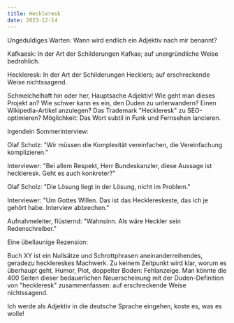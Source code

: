 ```yaml
---
title: Heckleresk
date: 2023-12-14
---
```

Ungeduldiges Warten: Wann wird endlich ein Adjektiv nach mir benannt? 

Kafkaesk: In der Art der Schilderungen Kafkas; auf unergründliche Weise bedrohlich. 

Heckleresk: In der Art der Schilderungen Hecklers; auf erschreckende Weise nichtssagend.

Schmeichelhaft hin oder her, Hauptsache Adjektiv! Wie geht man dieses Projekt an? Wie schwer kann es ein, den Duden zu unterwandern? Einen Wikipedia-Artikel anzulegen? Das Trademark "Heckleresk" zu SEO-optimieren? Möglichkeit: Das Wort subtil in Funk und Fernsehen lancieren.

Irgendein Sommerinterview: 

Olaf Scholz: "Wir müssen die Komplexität vereinfachen, die Vereinfachung komplizieren." 

Interviewer: "Bei allem Respekt, Herr Bundeskanzler, diese Aussage ist heckleresk. Geht es auch konkreter?"

Olaf Scholz: "Die Lösung liegt in der Lösung, nicht im Problem."

Interviewer: "Um Gottes Willen. Das ist das Hecklereskeste, das ich je gehört habe. Interview abbrechen."

Aufnahmeleiter, flüsternd: "Wahnsinn. Als wäre Heckler sein Redenschreiber."

Eine übellaunige Rezension: 

Buch XY ist ein Nullsätze und Schrottphrasen aneinanderreihendes, geradezu hecklereskes Machwerk. Zu keinem Zeitpunkt wird klar, worum es überhaupt geht. Humor, Plot, doppelter Boden: Fehlanzeige. Man könnte die 400 Seiten dieser bedauerlichen Neuerscheinung mit der Duden-Definition von "heckleresk" zusammenfassen: auf erschreckende Weise nichtssagend.

Ich werde als Adjektiv in die deutsche Sprache eingehen, koste es, was es wolle!
